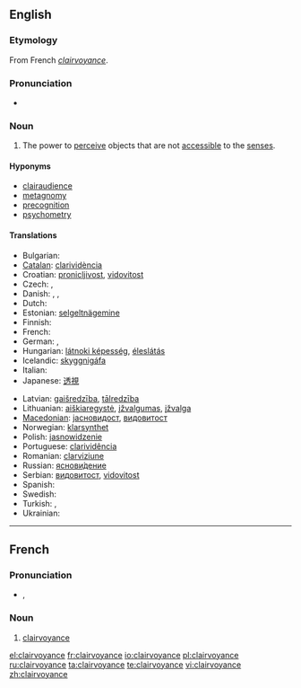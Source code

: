 ==English==
{{wikipedia}}

===Etymology===
From French ''[[#French|clairvoyance]]''.

===Pronunciation===
* {{IPA|/klɛəˈvɔɪəns/}}

===Noun===
{{en-noun|-}}

# {{parapsychology}} The power to [[perceive]] objects that are not [[accessible]] to the [[sense]]s.

====Hyponyms====
* [[clairaudience]]
* [[metagnomy]]
* [[precognition]]
* [[psychometry]]

====Translations====
{{trans-top|the power to perceive objects that are not accessible to the senses}}
* Bulgarian: {{t|bg|ясновидство|n}}
* [[Catalan]]: [[clarividència]]
* Croatian: [[pronicljivost]], [[vidovitost]]
* Czech: {{t-|cs|jasnovidnost|f}}, {{t-|cs|jasnovidectví|n}}
* Danish: {{t-|da|clairvoyance|c}}, {{t-|da|klarsyn|n}}, {{t-|da|synskhed|c}}
* Dutch: {{t-|nl|helderziendheid|f}}
* Estonian: [[selgeltnägemine]]
* Finnish: {{t-|fi|selvänäköisyys}}
* French: {{t+|fr|clairvoyance|f}}
* German: {{t-|de|Hellsehen|n}}, {{t-|de|Hellseherei|f}}
* Hungarian: [[látnoki képesség]], [[éleslátás]]
* Icelandic: [[skyggnigáfa]]
* Italian: {{t-|it|chiaroveggenza|f}}
* Japanese: [[透視]]
{{trans-mid}}
* Latvian: [[gaišredzība]], [[tālredzība]]
* Lithuanian: [[aiškiaregystė]], [[įžvalgumas]], [[įžvalga]]
* [[Macedonian]]: [[јасновидост]], [[видовитост]]
* Norwegian: [[klarsynthet]]
* Polish: [[jasnowidzenie]]
* Portuguese: [[clarividência]]
* Romanian: [[clarviziune]]
* Russian: [[яснови́дение]]
* Serbian: [[видовитост]], [[vidovitost]]
* Spanish: {{t-|es|clarividencia}}
* Swedish: {{t|sv|klärvoajans}}
* Turkish: {{t|tr|sağgörü}},  {{t|tr|basiret}}
* Ukrainian: {{t+|uk|ясновидіння|xs=Ukrainian}}
{{trans-bottom}}

----

==French==

===Pronunciation===
* {{IPA|/klɛʁvwajɑ̃s/|lang=fr}}, {{SAMPA|/klER.vwa.jA~s/}}

===Noun===
{{fr-noun|f}}

# [[clairvoyance#English|clairvoyance]]

[[el:clairvoyance]]
[[fr:clairvoyance]]
[[io:clairvoyance]]
[[pl:clairvoyance]]
[[ru:clairvoyance]]
[[ta:clairvoyance]]
[[te:clairvoyance]]
[[vi:clairvoyance]]
[[zh:clairvoyance]]